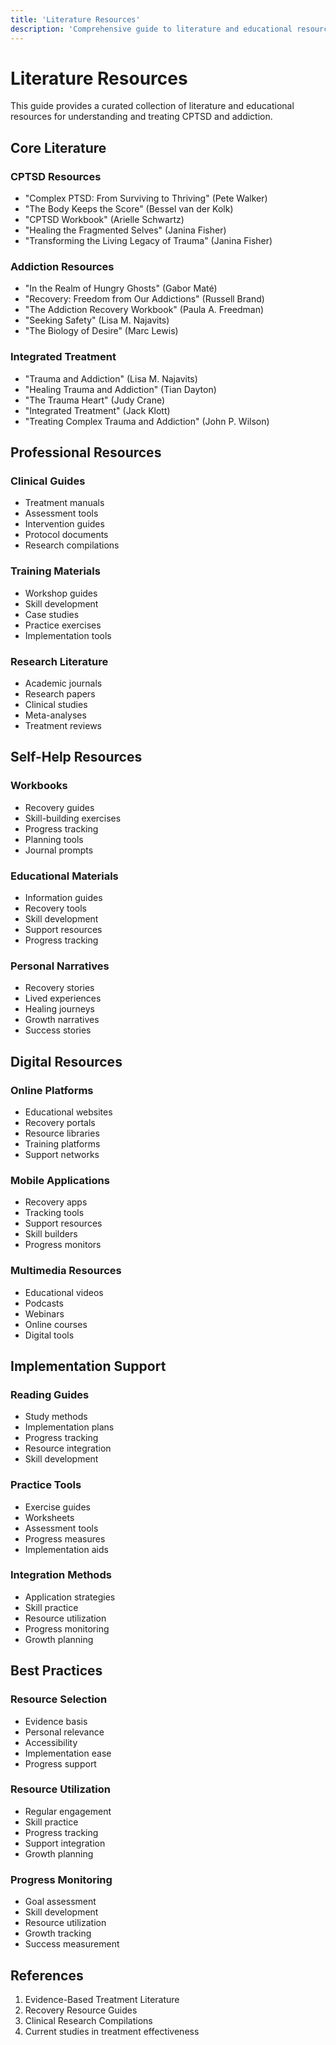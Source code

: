 ```yaml
---
title: 'Literature Resources'
description: 'Comprehensive guide to literature and educational resources'
---
```


# Literature Resources

This guide provides a curated collection of literature and educational resources for understanding and treating CPTSD and addiction.

## Core Literature

### CPTSD Resources

- "Complex PTSD: From Surviving to Thriving" (Pete Walker)
- "The Body Keeps the Score" (Bessel van der Kolk)
- "CPTSD Workbook" (Arielle Schwartz)
- "Healing the Fragmented Selves" (Janina Fisher)
- "Transforming the Living Legacy of Trauma" (Janina Fisher)

### Addiction Resources

- "In the Realm of Hungry Ghosts" (Gabor Maté)
- "Recovery: Freedom from Our Addictions" (Russell Brand)
- "The Addiction Recovery Workbook" (Paula A. Freedman)
- "Seeking Safety" (Lisa M. Najavits)
- "The Biology of Desire" (Marc Lewis)

### Integrated Treatment

- "Trauma and Addiction" (Lisa M. Najavits)
- "Healing Trauma and Addiction" (Tian Dayton)
- "The Trauma Heart" (Judy Crane)
- "Integrated Treatment" (Jack Klott)
- "Treating Complex Trauma and Addiction" (John P. Wilson)

## Professional Resources

### Clinical Guides

- Treatment manuals
- Assessment tools
- Intervention guides
- Protocol documents
- Research compilations

### Training Materials

- Workshop guides
- Skill development
- Case studies
- Practice exercises
- Implementation tools

### Research Literature

- Academic journals
- Research papers
- Clinical studies
- Meta-analyses
- Treatment reviews

## Self-Help Resources

### Workbooks

- Recovery guides
- Skill-building exercises
- Progress tracking
- Planning tools
- Journal prompts

### Educational Materials

- Information guides
- Recovery tools
- Skill development
- Support resources
- Progress tracking

### Personal Narratives

- Recovery stories
- Lived experiences
- Healing journeys
- Growth narratives
- Success stories

## Digital Resources

### Online Platforms

- Educational websites
- Recovery portals
- Resource libraries
- Training platforms
- Support networks

### Mobile Applications

- Recovery apps
- Tracking tools
- Support resources
- Skill builders
- Progress monitors

### Multimedia Resources

- Educational videos
- Podcasts
- Webinars
- Online courses
- Digital tools

## Implementation Support

### Reading Guides

- Study methods
- Implementation plans
- Progress tracking
- Resource integration
- Skill development

### Practice Tools

- Exercise guides
- Worksheets
- Assessment tools
- Progress measures
- Implementation aids

### Integration Methods

- Application strategies
- Skill practice
- Resource utilization
- Progress monitoring
- Growth planning

## Best Practices

### Resource Selection

- Evidence basis
- Personal relevance
- Accessibility
- Implementation ease
- Progress support

### Resource Utilization

- Regular engagement
- Skill practice
- Progress tracking
- Support integration
- Growth planning

### Progress Monitoring

- Goal assessment
- Skill development
- Resource utilization
- Growth tracking
- Success measurement

## References

1. Evidence-Based Treatment Literature
2. Recovery Resource Guides
3. Clinical Research Compilations
4. Current studies in treatment effectiveness
